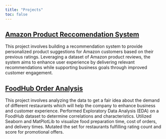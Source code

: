 ```yaml
---
title: "Projects"
toc: false
---
```


## [Amazon Product Reccomendation System](project1.pdf)
This project involves building a recommendation system to provide personalized product suggestions for Amazon customers based on their previous ratings. Leveraging a dataset of Amazon product reviews, the system aims to enhance user experience by delivering relevant recommendations while supporting business goals through improved customer engagement. 

## [FoodHub Order Analysis](project2.pdf)
This project involves analyzing the data to get a fair idea about the demand of different restaurants which will help the company to enhance business and customer experience. Performed Exploratory Data Analysis (EDA) on a FoodHub dataset to determine correlations and characteristics. Utilized Seaborn and MatPlotLib to visualize food preparation time, cost of orders, and delivery times. Mutated the set for restaurants fulfilling rating count and score for promotional offers.

